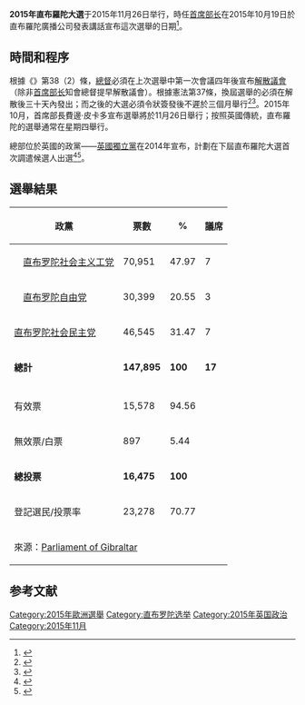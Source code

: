 {{多個問題|
{{Expand|time=2015-10-31T14:40:22+00:00}}

{{请求翻译|time=2015-10-31T14:40:22+00:00}}
}}
{{Infobox election
|election_name      = 2015年直布羅陀大選
| country = Gibraltar
| type = Parliamentary
| ongoing = no
| previous_election = 2011年直布羅陀大選
| previous_year = 2011
| next_election = 2019年直布羅陀大選
| next_year = 2019
| seats_for_election = [[直布罗陀议会|直布罗陀议会]]全部17個席位
| majority_seats = 9
| election_date = 2015年11月26日

| image1             = [[File:Fabian_Picardo_in_London_(portrait).jpg|100px]]
| leader1            = {{le|費邊·皮卡多|Fabian Picardo}}
| leader_since1      = 2011年
| party1             = [[直布罗陀社会主义工党|直布罗陀社会主义工党]]
| color1             = FF0000
| leaders_seat1      = 
| last_election1     = 85,414<ref name=Results>{{cite web|title=Gibraltar Parliament Election 2011 Results|url=http://www.gibraltar.gov.gi/images/stories/PDF/pressoffice/elections_2011/Elections_2011_The_Poll_And_Result.pdf|publisher=[[Government_of_Gibraltar|Government of Gibraltar]]|accessdate=10 December 2011|deadurl=yes|archiveurl=https://web.archive.org/web/20131214164750/https://www.gibraltar.gov.gi/images/stories/PDF/pressoffice/elections_2011/Elections_2011_The_Poll_And_Result.pdf|archivedate=2013年12月14日}}</ref><br />（48.88%）<ref name="New CM">{{cite news|last=Oliva|first=Francis|title=Picardo Edges into Office with 2% Win|url=http://www.chronicle.gi/headlines_details.php?id=23443|accessdate=10 December 2011|newspaper=[[Gibraltar_Chronicle|Gibraltar Chronicle]]|date=9 December 2011|archive-date=2012-01-07|archive-url=https://web.archive.org/web/20120107220012/http://www.chronicle.gi/headlines_details.php?id=23443|dead-url=yes}}</ref>
| seats1             = 10
| seat_change1       = {{steady}}
| popular_vote1      = 101,350
| percentage1        = 68.52
| swing1             = {{increase}}15,936<br />（19.64%）

| image2             = [[File:Daniel_Feetham_votando_en_las_elecciones_generales_de_Gibraltar,_26_de_noviembre_de_2015.jpg|117px]]
| colour2            = 
| nominee2           = 
| leader2            = {{le|丹尼爾·菲瑟姆|Daniel Feetham}}
| leader_since2      = 2013年
| party2             = [[直布罗陀社会民主党|直布罗陀社会民主党]]
| color2             = 01789A
| leaders_seat2      = 
| last_election2     = 81,721<ref name=Results/><br />（46.76%）<ref name="New CM"/>
| seats2             = 7
| seat_change2       = {{steady}}
| popular_vote2      = 46,545
| percentage2        = 31.47
| swing2             = {{decrease}}35,176 <br />（15.29%）

| title              = [[直布罗陀首席部长|首席部长]]
| before_election    = {{le|費邊·皮卡多|Fabian Picardo}}
| before_party       = [[直布罗陀社会主义工党|直布罗陀社会主义工党]]
| after_election     = 費邊·皮卡多
| after_party        = 直布罗陀社会主义工党
}}

'''2015年直布羅陀大選'''于2015年11月26日举行，時任[[直布罗陀首席部长|首席部长]]{{le|費邊·皮卡多|Fabian Picardo}}在2015年10月19日於直布羅陀廣播公司發表講話宣布這次選舉的日期<ref>{{cite news |last= |first= |date=2015-10-19 |title=Gibraltar calls elections for November 26 |url=http://news.yahoo.com/gibraltar-calls-elections-november-26-213611455.html |work=[[Agence_France-Presse|AFP]] |publisher=[[Yahoo!_News|Yahoo! News]] |location= |access-date=2015-10-20 |archive-date=2015-12-08 |archive-url=https://web.archive.org/web/20151208054209/http://news.yahoo.com/gibraltar-calls-elections-november-26-213611455.html |dead-url=no }}</ref>。

==時間和程序==
根據《{{le|2006年直布羅陀憲法法令|Gibraltar Constitution Order 2006}}》第38（2）條，[[直布罗陀总督|總督]]必須在上次選舉中第一次會議四年後宣布[[解散国会|解散議會]]（除非[[直布罗陀首席部长|首席部长]]知會總督提早解散議會）。根據憲法第37條，換屆選舉的{{le|下達令狀|Dropping the writ|令狀}}必須在解散後三十天內發出；而之後的大選必須令狀簽發後不遲於三個月舉行<ref>{{cite web |url=http://www.gibraltarlaws.gov.gi/constitution/Gibraltar_Constitution_Order_2006.pdf#page=33 |title=Official text of the Gibraltar Constitution Order 2006 |author= |date=14 December 2006 |work= |publisher=gibraltarlaws.gov.gi |accessdate=2013-09-01 |format=[[Portable_Document_Format|PDF]] |quote= |archive-url=https://web.archive.org/web/20121115055815/http://www.gibraltarlaws.gov.gi/constitution/Gibraltar_Constitution_Order_2006.pdf#page=33 |archive-date=2012-11-15 |dead-url=yes }}</ref><ref>{{cite web |url=http://www.parliament.gi/images/hansard/hansard_2012/wednesday_21_december_2011_ceremonial_opening.pdf |title=Reporting of the Proceedings of the Gibraltar Parliament |author= |date=21 December 2011 |work= |publisher=parliament.gi |accessdate=2013-09-01 |format=[[Portable_Document_Format|PDF]] |quote= |archive-date=2019-09-21 |archive-url=https://web.archive.org/web/20190921091135/https://www.parliament.gi/images/hansard/hansard_2012/wednesday_21_december_2011_ceremonial_opening.pdf }}</ref>。2015年10月，首席部長費邊·皮卡多宣布選舉將於11月26日舉行；按照英國傳統，直布羅陀的選舉通常在星期四舉行。

總部位於英國的政黨——[[英國獨立黨|英國獨立黨]]在2014年宣布，計劃在下屆直布羅陀大選首次調遣候選人出選<ref>{{Cite web |url=http://www.yourgibraltartv.com/politics/4785-aug-09-ukip-to-contest-gibraltar-2015-general-election |title=UKIP To Contest Gibraltar 2015 General Election - Aug 19 2013, YGTV |accessdate=2015-10-31 |archive-date=2015-07-12 |archive-url=https://web.archive.org/web/20150712085526/http://www.yourgibraltartv.com/politics/4785-aug-09-ukip-to-contest-gibraltar-2015-general-election |dead-url=yes }}</ref><ref>{{Cite web |url=http://www.chronicle.gi/headlines_details.php?id=33102 |title=UKIP HOPES TO FIGHT ELECTIONS IN GIBRALTAR - 1 March 2014, Gibraltar Chronicle |accessdate=2015年10月31日 |archive-date=2015年7月11日 |archive-url=https://web.archive.org/web/20150711090907/http://www.chronicle.gi/headlines_details.php?id=33102 |dead-url=yes }}</ref>。

==選舉結果==
{| class=wikitable style=text-align:right
!colspan=2|政黨
!票數
!%
!議席
!+/–
|-
|align=left rowspan=2|{{le|社會主義工黨-自由黨聯盟|GSLP–Liberal Alliance|聯盟}}||align=left|[[直布罗陀社会主义工党|直布罗陀社会主义工党]]||70,951||47.97||7||0
|-
|align=left|[[直布罗陀自由党|直布罗陀自由党]]||30,399||20.55||3||0
|-
|align=left colspan=2|[[直布罗陀社会民主党|直布罗陀社会民主党]]||46,545||31.47||7||0
|-
|align=left colspan=2|'''總計'''||'''147,895'''||'''100'''||'''17'''||'''0'''
|-
!colspan=6|
|-
|align=left colspan=2|有效票||15,578||94.56||colspan=2 rowspan=4|
|-
|align=left colspan=2|無效票/白票||897||5.44
|-
|align=left colspan=2|'''總投票'''||'''16,475'''||'''100'''
|-
|align=left colspan=2|登記選民/投票率||23,278||70.77
|-
|align=left colspan=6|來源：[https://web.archive.org/web/20151201042830/http://www.parliament.gi/elections/poll/ Parliament of Gibraltar]
|}

== 参考文献 ==
{{Reflist|30em}}

{{直布羅陀選舉}}
[[Category:2015年歐洲選舉|Category:2015年歐洲選舉]]
[[Category:直布罗陀选举|Category:直布罗陀选举]]
[[Category:2015年英国政治|Category:2015年英国政治]]
[[Category:2015年11月|Category:2015年11月]]